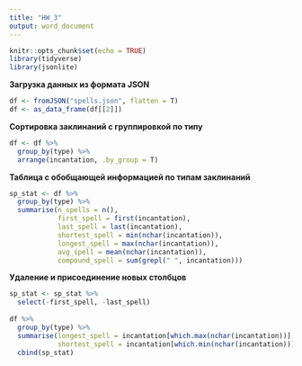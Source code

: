 ```yaml
---
title: "HW_3"
output: word_document
---
```


```r
knitr::opts_chunk$set(echo = TRUE)
library(tidyverse)
library(jsonlite)
```

**Загрузка данных из формата JSON**
```r
df <- fromJSON("spells.json", flatten = T)
df <- as_data_frame(df[[2]])
```

**Сортировка заклинаний с группировкой по типу**
```r
df <- df %>% 
  group_by(type) %>% 
  arrange(incantation, .by_group = T)
```

**Таблица с обобщающей информацией по типам заклинаний**
```r
sp_stat <- df %>% 
  group_by(type) %>% 
  summarise(n_spells = n(),
            first_spell = first(incantation),
            last_spell = last(incantation),
            shortest_spell = min(nchar(incantation)),
            longest_spell = max(nchar(incantation)),
            avg_spell = mean(nchar(incantation)),
            compound_spell = sum(grepl(" ", incantation)))
```

**Удаление и присоединение новых столбцов**
```r
sp_stat <- sp_stat %>% 
  select(-first_spell, -last_spell)
  
df %>% 
  group_by(type) %>% 
  summarise(longest_spell = incantation[which.max(nchar(incantation))],
            shortest_spell = incantation[which.min(nchar(incantation))]) %>% 
  cbind(sp_stat)
```

